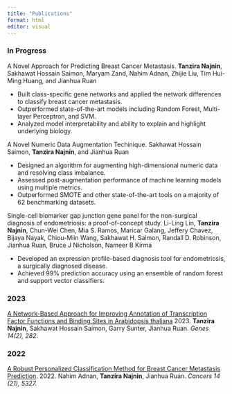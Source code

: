 ```yaml
---
title: "Publications"
format: html
editor: visual
---
```




### In Progress

A Novel Approach for Predicting Breast Cancer Metastasis. **Tanzira Najnin**, Sakhawat Hossain Saimon, Maryam Zand, Nahim Adnan, Zhijie Liu, Tim Hui-Ming Huang, and Jianhua Ruan

* Built class-specific gene networks and applied the network differences to classify breast cancer metastasis.
* Outperformed state-of-the-art models including Random Forest, Multi-layer Perceptron, and SVM.
* Analyzed model interpretability and ability to explain and highlight underlying biology.


A Novel Numeric Data Augmentation Techinique. Sakhawat Hossain Saimon, **Tanzira Najnin**, and Jianhua Ruan

* Designed an algorithm for augmenting high-dimensional numeric data and resolving class imbalance.
* Assessed post-augmentation performance of machine learning models using multiple metrics.
* Outperformed SMOTE and other state-of-the-art tools on a majority of 62 benchmarking datasets.


Single-cell biomarker gap junction gene panel for the non-surgical diagnosis of endometriosis: a proof-of-concept study. Li-Ling Lin, **Tanzira Najnin**, Chun-Wei Chen, Mia S. Ramos, Maricar Galang, Jeffery Chavez, Bijaya Nayak, Chiou-Miin Wang, Sakhawat H. Saimon, Randall D. Robinson, Jianhua Ruan, Bruce J Nicholson, Nameer B Kirma

* Developed an expression profile-based diagnosis tool for endometriosis, a surgically diagnosed disease.
* Achieved 99% prediction accuracy using an ensemble of random forest and support vector classifiers.


### 2023

[A Network-Based Approach for Improving Annotation of Transcription Factor Functions and Binding Sites in Arabidopsis thaliana](https://www.mdpi.com/2073-4425/14/2/282) 2023. **Tanzira Najnin**, Sakhawat Hossain Saimon, Garry Sunter, Jianhua Ruan. *Genes 14(2), 282*.


### 2022

[A Robust Personalized Classification Method for Breast Cancer Metastasis Prediction](https://www.mdpi.com/2072-6694/14/21/5327). 2022. Nahim Adnan, **Tanzira Najnin**, Jianhua Ruan. *Cancers 14 (21), 5327.*
